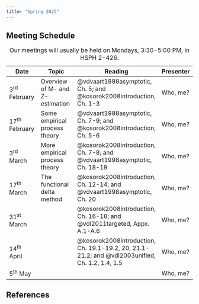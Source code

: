 ```yaml
---
title: "Spring 2025"
---
```


## Meeting Schedule

| Date            | Topic                  | Reading          | Presenter   |
|-----------------|------------------------|------------------|-------------|
| 3^rd^ February  | Overview of M- and Z-estimation | @vdvaart1998asymptotic, Ch. 5; and @kosorok2008introduction, Ch. 1-3 | Who, me? |
| 17^th^ February | Some empirical process theory | @vdvaart1998asymptotic, Ch. 7-9; and @kosorok2008introduction, Ch. 5-6 | Who, me? |
| 3^rd^ March     | More empirical process theory | @kosorok2008introduction, Ch. 7-8; and @vdvaart1998asymptotic, Ch. 18-19 | Who, me? |
| 17^th^ March    | The functional delta method | @kosorok2008introduction, Ch. 12-14; and @vdvaart1998asymptotic, Ch. 20 | Who, me? |
| 31^st^ March    |  | @kosorok2008introduction, Ch. 16-18; and @vdl2011targeted, Appx. A.1-A.6 | Who, me? |
| 14^th^ April    |  | @kosorok2008introduction, Ch. 19.1-19.2, 20, 21.1-21.2; and @vdl2003unified, Ch. 1.2, 1.4, 1.5 | Who, me? |
| 5^th^ May       |  |  | Who, me? |

: Our meetings will usually be held on Mondays, 3:30-5:00 PM, in HSPH 2-426.

## References

::: {#refs}
:::
